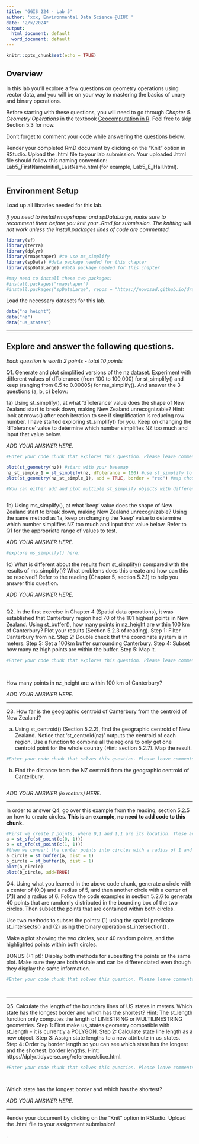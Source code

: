 ---
title: 'GGIS 224 - Lab 5'
author: 'xxx, Environmental Data Science @UIUC '
date: "2/x/2024"
output:
  html_document: default
  word_document: default
---

```{r setup, include=FALSE}
knitr::opts_chunk$set(echo = TRUE)
```

## Overview

In this lab you'll explore a few questions on geometry operations using vector data, and you will be on your way to mastering the basics of unary and binary operations. 

Before starting with these questions, you will need to go through *Chapter 5. Geometry Operations* in the textbook [Geocomputation in R](https://r.geocompx.org/geometry-operations.html). Feel free to skip Section 5.3 for now.

Don't forget to comment your code while answering the questions below.    

Render your completed RmD document by clicking on the "Knit" option in RStudio. Upload the .html file to your lab submission.
Your uploaded .html file should follow this naming convention: Lab5_FirstNameInitial_LastName.html (for example, Lab5_E_Hall.html).

---

## Environment Setup

Load up all libraries needed for this lab. 

*If you need to install rmapshaper and spDataLarge, make sure to recomment them before you knit your .Rmd for submission. The knitting will not work unless the install.packages lines of code are commented.*

```{r environment-setup, warning=FALSE, message=FALSE}
library(sf)
library(terra)
library(dplyr)
library(rmapshaper) #to use ms_simplify
library(spData) #data package needed for this chapter
library(spDataLarge) #data package needed for this chapter

#may need to install these two packages:
#install.packages("rmapshaper")
#install.packages("spDataLarge", repos = "https://nowosad.github.io/drat/", type = "source")

```

Load the necessary datasets for this lab.

```{r Datasets}
data("nz_height")
data("nz")
data("us_states")
```


---

## Explore and answer the following questions. 

*Each question is worth 2 points - total 10 points*

Q1. Generate and plot simplified versions of the nz dataset. Experiment with different values of dTolerance (from 100 to 100,000) for st_simplify() and keep (ranging from 0.5 to 0.00005) for ms_simplify(). And answer the 3 questions (a, b, c) below:

1a) Using st_simplify(), at what 'dTolerance' value does the shape of New Zealand start to break down, making New Zealand unrecognizable? Hint: look at nrows() after each iteration to see if simplification is reducing row number. 
I have started exploring st_simplify() for you. Keep on changing the 'dTolerance' value to determine which number simplifies NZ too much and input that value below. 

*ADD YOUR ANSWER HERE. *

```{r code chunk for Q1a}
#Enter your code chunk that explores this question. Please leave comments as in detail as possible to show your logical development. 

plot(st_geometry(nz)) #start with your basemap
nz_st_simple_1 = st_simplify(nz, dTolerance = 100) #use st_simplify to simply the NZ borders
plot(st_geometry(nz_st_simple_1), add = TRUE, border = "red") #map those simplified borders

#You can either add and plot multiple st_simplify objects with different dTolerance values and colors for comparison or continue to alter the one nz_st_simple_1 object.



```

1b) Using ms_simplify(), at what 'keep' value does the shape of New Zealand start to break down, making New Zealand unrecognizable? Using the same method as 1a, keep on changing the 'keep' value to determine which number simplifies NZ too much and input that value below. Refer to Q1 for the appropriate range of values to test.  

*ADD YOUR ANSWER HERE. *

```{r code chunk for Q1b}
#explore ms_simplify() here:


```

1c) What is different about the results from st_simplify() compared with the results of ms_simplify()? What problems does this create and how can this be resolved? Refer to the reading (Chapter 5, section 5.2.1) to help you answer this question.

*ADD YOUR ANSWER HERE. *

---

Q2. In the first exercise in Chapter 4 (Spatial data operations), it was established that Canterbury region had 70 of the 101 highest points in New Zealand. Using st_buffer(), how many points in nz_height are within 100 km of Canterbury? Plot your results (Section 5.2.3 of reading).
Step 1: Filter Canterbury from nz.
Step 2: Double check that the coordinate system is in meters.
Step 3: Set a 100km buffer surrounding Canterbury.
Step 4: Subset how many nz high points are within the buffer.
Step 5: Map it.

```{r code chunk for Q2}
#Enter your code chunk that explores this question. Please leave comments as in detail as possible to show your logical development. 
  
  

```

How many points in nz_height are within 100 km of Canterbury?

*ADD YOUR ANSWER HERE. *

---

Q3. How far is the geographic centroid of Canterbury from the centroid of New Zealand?

a) Using st_centroid() (Section 5.2.2), find the geographic centroid of New Zealand. Notice that 'st_centroid(nz)' outputs the centroid of each region. Use a function to combine all the regions to only get one centroid point for the whole country (Hint: section 5.2.7). 
Map the result.

```{r code chunk for Q3a}
#Enter your code chunk that solves this question. Please leave comments as in detail as possible to show your logical development. 


```

b) Find the distance from the NZ centroid from the geographic centroid of Canterbury.  

```{r code chunk for Q3b}

```


*ADD YOUR ANSWER (in meters) HERE. *

---

In order to answer Q4, go over this example from the reading, section 5.2.5 on how to create circles. **This is an example, no need to add code to this chunk.**
```{r Example}
#First we create 2 points, where 0,1 and 1,1 are its location. These are the center points of our circles
a = st_sfc(st_point(c(0, 1))) 
b = st_sfc(st_point(c(1, 1)))
#then we convert the center points into circles with a radius of 1 and can plot them
a_circle = st_buffer(a, dist = 1) 
b_circle = st_buffer(b, dist = 1)
plot(a_circle)
plot(b_circle, add=TRUE)
```


Q4. Using what you learned in the above code chunk, generate a circle with a center of (0,0) and a radius of 5, and then another circle with a center of (7,1) and a radius of 6. Follow the code examples in section 5.2.6 to generate 40 points that are randomly distributed in the bounding box of the two circles. Then subset the points that are contained within both circles. 

Use two methods to subset the points: (1) using the spatial predicate st_intersects() and (2) using the binary operation st_intersection() .

Make a plot showing the two circles, your 40 random points, and the highlighted points within both circles. 

BONUS (+1 pt): Display both methods for subsetting the points on the same plot. Make sure they are both visible and can be differenciated even though they display the same information.

```{r code chunk for Q4}
#Enter your code chunk that solves this question. Please leave comments as in detail as possible to show your logical development. 




```

---

Q5. Calculate the length of the boundary lines of US states in meters. Which state has the longest border and which has the shortest?
Hint: The st_length function only computes the length of LINESTRING or MULTILINESTRING geometries. 
Step 1: First make us_states geometry compatible with st_length - it is currently a POLYGON.
Step 2: Calculate state line length as a new object.
Step 3: Assign state lengths to a new attribute in us_states.
Step 4: Order by border length so you can see which state has the longest and the shortest. border lengths. Hint: https://dplyr.tidyverse.org/reference/slice.html. 

```{r code chunk for Q5}
#Enter your code chunk that solves this question. Please leave comments as in detail as possible to show your logical development. 




```

Which state has the longest border and which has the shortest?

*ADD YOUR ANSWER HERE. *

---

Render your document by clicking on the "Knit" option in RStudio. Upload the .html file to your assignment submission!

.